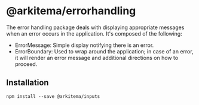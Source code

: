 # @arkitema/errorhandling

The error handling package deals with displaying appropriate messages when an error occurs in the application. It's composed of the following:

- ErrorMessage: Simple display notifying there is an error.
- ErrorBoundary: Used to wrap around the application; in case of an error, it will render an error message and additional directions on how to proceed.

## Installation

```
npm install --save @arkitema/inputs
```
